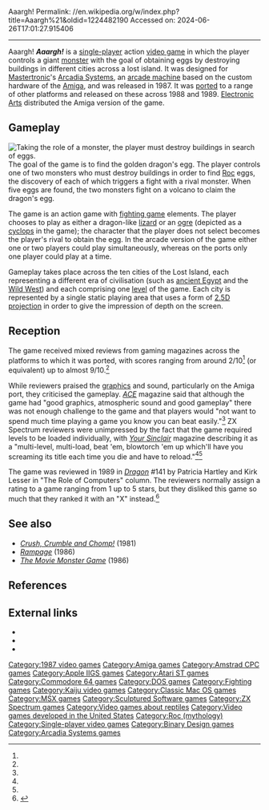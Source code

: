 Aaargh!
Permalink: //en.wikipedia.org/w/index.php?title=Aaargh%21&oldid=1224482190
Accessed on: 2024-06-26T17:01:27.915406



------
Aaargh!
{{Multiple issues|
{{More footnotes|date=February 2008}}
{{More citations needed|date=July 2009}}}}
{{Infobox video game
|title=Aaargh!
| image= Aaargh! Coverart.png
|caption=Cover Art
|developer=Binary Design<br>[[Sculptured Software]]
|publisher=[[Arcadia Systems]]<br>[[Krome Studios Melbourne|Melbourne House]]
|designer=Steve Coleman<br>Joe Hitchens
|programmer=
|artist=Joe Hitchens
|composer=
|engine=
|platforms=[[Arcade game|Arcade]], [[Amiga]], [[Amstrad CPC]], [[Apple IIgs]], [[Atari ST]], [[Commodore 64]], [[MS-DOS]], [[MSX]], [[ZX Spectrum]]
|released=[[1987 in video gaming|1987]], [[1988 in video gaming|1988]], [[1989 in video gaming|1989]]
|genre=[[Action game]]
|modes=[[Single-player]]
}}
'''''Aaargh!''''' is a [[Single-player video game|single-player]] action [[video game]] in which the player controls a giant [[monster]] with the goal of obtaining eggs by destroying buildings in different cities across a lost island. It was designed for [[Mastertronic]]'s [[Arcadia Systems]], an [[arcade cabinet|arcade machine]] based on the custom hardware of the [[Amiga]], and was released in 1987. It was [[porting|ported]] to a range of other platforms and released on these across 1988 and 1989. [[Electronic Arts]] distributed the Amiga version of the game.

==Gameplay==
[[File:Aaargh!_Arcade_Gameplay_Screenshot.png|thumb|left|Taking the role of a monster, the player must destroy buildings in search of eggs.]]
The goal of the game is to find the golden dragon's egg. The player controls one of two monsters who must destroy buildings in order to find [[Roc (mythology)|Roc]] eggs, the discovery of each of which triggers a fight with a rival monster. When five eggs are found, the two monsters fight on a volcano to claim the dragon's egg.

The game is an action game with [[fighting game]] elements. The player chooses to play as either a dragon-like [[lizard]] or an [[ogre]] (depicted as a [[cyclops]] in the game); the character that the player does not select becomes the player's rival to obtain the egg. In the arcade version of the game either one or two players could play simultaneously, whereas on the ports only one player could play at a time.

Gameplay takes place across the ten cities of the Lost Island, each representing a different era of civilisation (such as [[ancient Egypt]] and the [[American frontier|Wild West]]) and each comprising one [[Level (video gaming)|level]] of the game. Each city is represented by a single static playing area that uses a form of [[2.5D|2.5D projection]] in order to give the impression of depth on the screen.

==Reception==
{{Video game reviews
| Z64 = 87% (Amiga)<ref name=zzap>{{cite magazine |title=Aaargh!|last1=Glancey |first1=Paul |last2=Evans |first2=Matthew|last3=Houghton |first3=Gordon|magazine=[[Zzap!64]] |issue=42 |date=October 1988 |page=83|publisher=Newsfield Publishing|url=https://archive.org/details/zzap64-magazine-042/page/n105/mode/2up}}</ref>
| CVG = 8/10 (Amiga)<ref name=CVG>{{cite magazine |title=Reviews: Aaargh! |last=Boughton |first=Paul |magazine=[[Computer and Video Games]] |issue=81 |date=July 1989 |page=41 |url=https://archive.org/stream/cvg-magazine-081/CVG_081_Jul_1988#page/n39}}</ref>
| AmComputing =67% (Amiga)<ref name=amigacomputing>{{cite magazine |title=Reviews: Aaargh!|last=Holmes |first=Chris |magazine=[[Amiga Computing]] |volume=1|issue=3 |date=August 1988 |page=43|publisher=Database Publications|issn=0952-3014|url=https://archive.org/details/Amiga_Computing_Magazine_003/page/n45/mode/2up}}</ref>
| YSinclair = 48% (Spectrum)<ref name=yoursinclair>{{cite magazine |title=Reviews: Aaargh! |last=Ryan |first=Jackie |magazine=[[Your Sinclair]] |issue=44 |date=August 1989 |page=68 |url=https://archive.org/stream/your-sinclair-44/YourSinclair_44_Aug_1989#page/n67|publisher=Dennis Publishing}}</ref>
| SUser = 44% (Spectrum)<ref name=sinclairuser>{{cite magazine |title=Games Review: Aaargh!|last=Dillon |first=Tony |magazine=[[Sinclair User]] |issue=90 |date=September 1989 |pages=46–47 |url=https://archive.org/stream/sinclair-user-magazine-090/SinclairUser_090_Sep_1989#page/n45|publisher=Emap Business, Computer Publications|issn=0262-5458}}</ref>
| CRASH =29% (Spectrum)<ref name=crash>{{cite magazine |title=Reviews: Aaargh! |last1=Dunn |first1=Michael|first2=Nick|last2=Roberts|magazine=[[Crash (magazine)|Crash]] |issue=68 |date=September 1989 |page=45 |url=https://archive.org/stream/crash-magazine-68/Crash_68_Sep_1989#page/n43|publisher=Newsfield Publishing|issn=0954-8661}}</ref>
| ACE = 261/1000 (Amiga)<ref name=ACE>{{cite magazine |title=Aaargh! - Smashing down the Melbourne House |last=Smith |first=Andy |magazine=[[ACE (games magazine)|ACE]] |issue=11 |date=August 1988 |page=60|publisher=Future Publishing|url=https://archive.org/details/ACEIssue11Aug88/page/n59/mode/2up}}</ref>
| Dragon = X (Amiga)<ref name=dragon141 />
}}
The game received mixed reviews from gaming magazines across the platforms to which it was ported, with scores ranging from around 2/10<ref name=ACE /> (or equivalent) up to almost 9/10.<ref name=zzap />

While reviewers praised the [[Video game graphics|graphics]] and sound, particularly on the Amiga port, they criticised the gameplay. ''[[ACE (games magazine)|ACE]]'' magazine said that although the game had "good graphics, atmospheric sound and good gameplay" there was not enough challenge to the game and that players would "not want to spend much time playing a game you know you can beat easily."<ref name=ACE /> ZX Spectrum reviewers were unimpressed by the fact that the game required levels to be loaded individually, with ''[[Your Sinclair]]'' magazine describing it as a "multi-level, multi-load, beat 'em, blowtorch 'em up which'll have you screaming its title each time you die and have to reload."<ref name=sinclairuser /><ref name=yoursinclair />

The game was reviewed in 1989 in ''[[Dragon (magazine)|Dragon]]'' #141 by Patricia Hartley and Kirk Lesser in "The Role of Computers" column. The reviewers normally assign a rating to a game ranging from 1 up to 5 stars, but they disliked this game so much that they ranked it with an "X" instead.<ref name=dragon141>{{cite magazine |title=The Role of Computers |last1=Hartley|first1=Patricia| last2=Lesser |first2=Kirk |magazine=[[Dragon (magazine)|Dragon]] |issue=141 |date=1989 |page=72|publisher=TSR Inc|url=https://archive.org/stream/DragonMagazine260_201801/DragonMagazine141#page/n73/mode/2up}}</ref>

==See also==
*''[[Crush, Crumble and Chomp!]]'' (1981)
*''[[Rampage (video game)|Rampage]]'' (1986)
*''[[The Movie Monster Game]]'' (1986)

==References==
{{Reflist}}

==External links==
*{{moby game|id=/aaargh|name=''Aaargh!''}}
*{{WoS game|id=0000045|name=Aaargh!}}
*{{abime|id=3176}}

[[Category:1987 video games]]
[[Category:Amiga games]]
[[Category:Amstrad CPC games]]
[[Category:Apple IIGS games]]
[[Category:Atari ST games]]
[[Category:Commodore 64 games]]
[[Category:DOS games]]
[[Category:Fighting games]]
[[Category:Kaiju video games]]
[[Category:Classic Mac OS games]]
[[Category:MSX games]]
[[Category:Sculptured Software games]]
[[Category:ZX Spectrum games]]
[[Category:Video games about reptiles]]
[[Category:Video games developed in the United States]]
[[Category:Roc (mythology)]]
[[Category:Single-player video games]]
[[Category:Binary Design games]]
[[Category:Arcadia Systems games]]